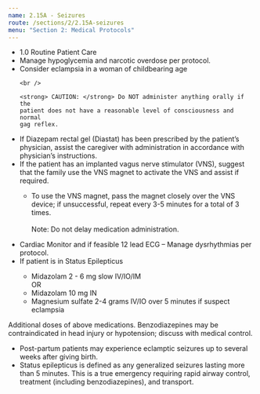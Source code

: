 ```yaml
---
name: 2.15A - Seizures
route: /sections/2/2.15A-seizures
menu: "Section 2: Medical Protocols"
---
```



<EMTLevel level="basic">
  <ul>
    <li>
      <MyLink to="/sections/1/1.0-routine-patient-care">
        1.0 Routine Patient Care
      </MyLink>
    </li>
    <li>
      Manage hypoglycemia and narcotic overdose per protocol.
    </li>
    <li>
      Consider eclampsia in a woman of childbearing age
    </li>

    <br />

    <strong> CAUTION: </strong> Do NOT administer anything orally if the
    patient does not have a reasonable level of consciousness and normal
    gag reflex.
  </ul>
</EMTLevel>

<EMTLevel level="advanced">
  <ul>
    <li>
      If Diazepam rectal gel (Diastat) has been prescribed by the patient’s
      physician, assist the caregiver with administration in accordance with
      physician’s instructions.
    </li>
    <li>
      If the patient has an implanted vagus nerve stimulator (VNS), suggest that
      the family use the VNS magnet to activate the VNS and assist if required.
    </li>
    <ul>
      <li>
        To use the VNS magnet, pass the magnet closely over the VNS
        device; if unsuccessful, repeat every 3-5 minutes for a total of 3 times.
      </li>
      <br />
      Note: Do not delay medication administration.
    </ul>
  </ul>
</EMTLevel>

<EMTLevel level="paramedic">
  <ul>
    <li>
      Cardiac Monitor and if feasible 12 lead ECG – Manage dysrhythmias per
      protocol.
    </li>
    <li>
      If patient is in Status Epilepticus
    </li>
    <ul>
      <li>
        Midazolam 2 - 6 mg slow IV/IO/IM
      </li>
      OR
      <li>
        Midazolam 10 mg IN
      </li>
      <li>
        Magnesium sulfate 2-4 grams IV/IO over 5 minutes if suspect eclampsia
      </li>
    </ul>
  </ul>
</EMTLevel>

<EMTLevel level="paramedic" medControl={true}>
  Additional doses of above medications.
</EMTLevel>

<Caution id="caution-1">
  Benzodiazepines may be contraindicated in head injury or hypotension;
  discuss with medical control.
</Caution>

<Note id="note-1" alignment="left">
  <ul>
    <li>
      Post-partum patients may experience eclamptic seizures up to several
      weeks after giving birth.
    </li>
    <li>
      Status epilepticus is defined as any generalized seizures lasting
      more than 5 minutes.  This is a true emergency requiring rapid airway
      control, treatment (including benzodiazepines), and transport.
    </li>
  </ul>
</Note>
